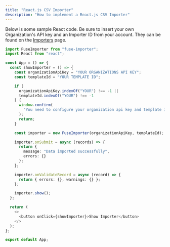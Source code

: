 ```yaml
---
title: "React.js CSV Importer"
description: "How to implement a React.js CSV Importer"
---
```


Below is some sample React code. Be sure to insert your own Organization's API key and an Importer ID from your account. They can be found on the [Importers](https://fuse.flatirons.com/account/importers) page.

```typescript
import FuseImporter from "fuse-importer";
import React from "react";

const App = () => {
  const showImporter = () => {
    const organizationApiKey = "YOUR ORGANIZATIONS API KEY";
    const templateId = "YOUR TEMPLATE ID";

    if (
      organizationApiKey.indexOf("YOUR") !== -1 ||
      templateId.indexOf("YOUR") !== -1
    ) {
      window.confirm(
        "You need to configure your organization api key and template id."
      );
      return;
    }

    const importer = new FuseImporter(organizationApiKey, templateId);

    importer.onSubmit = async (records) => {
      return {
        message: "Data imported successfully",
        errors: {}
      };
    };

    importer.onValidateRecord = async (record) => {
      return { errors: {}, warnings: {} };
    };

    importer.show();
  };

  return (
    <>
      <button onClick={showImporter}>Show Importer</button>
    </>
  );
};

export default App;

```

